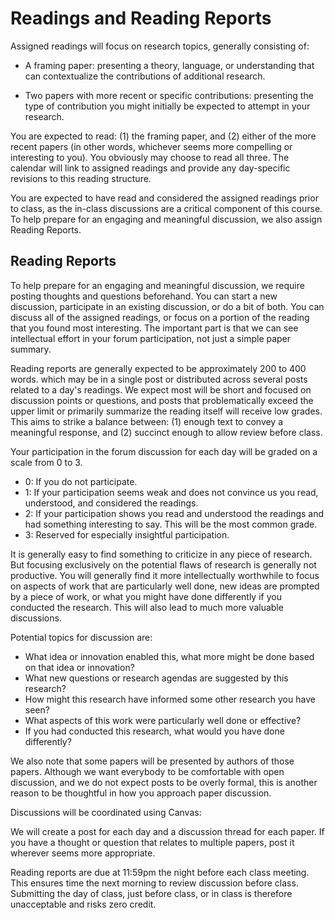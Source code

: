 
# Readings and Reading Reports

Assigned readings will focus on research topics, generally consisting of:

- A framing paper:
  presenting a theory, language, or understanding that can contextualize the contributions of additional research.

- Two papers with more recent or specific contributions:
  presenting the type of contribution you might initially be expected to attempt in your research.

You are expected to read: (1) the framing paper, and (2) either of the more recent papers
(in other words, whichever seems more compelling or interesting to you). You obviously may choose to read all three.
The calendar will link to assigned readings and provide any day-specific revisions to this reading structure.

You are expected to have read and considered the assigned readings prior to class,
as the in-class discussions are a critical component of this course.
To help prepare for an engaging and meaningful discussion, we also assign Reading Reports.

## Reading Reports

To help prepare for an engaging and meaningful discussion, we require posting thoughts and questions beforehand.
You can start a new discussion, participate in an existing discussion, or do a bit of both.
You can discuss all of the assigned readings, or focus on a portion of the reading that you found most interesting.
The important part is that we can see intellectual effort in your forum participation, not just a simple paper summary.

Reading reports are generally expected to be approximately 200 to 400 words.
which may be in a single post or distributed across several posts related to a day's readings.
We expect most will be short and focused on discussion points or questions,
and posts that problematically exceed the upper limit or primarily summarize the reading itself will receive low grades.
This aims to strike a balance between:
(1) enough text to convey a meaningful response, and
(2) succinct enough to allow review before class.

Your participation in the forum discussion for each day will be graded on a scale from 0 to 3.

- 0: If you do not participate.
- 1: If your participation seems weak and does not convince us you read, understood, and considered the readings.
- 2: If your participation shows you read and understood the readings and had something interesting to say.
     This will be the most common grade.
- 3: Reserved for especially insightful participation.

It is generally easy to find something to criticize in any piece of research.
But focusing exclusively on the potential flaws of research is generally not productive.
You will generally find it more intellectually worthwhile to focus on aspects of work that are particularly well done,
new ideas are prompted by a piece of work, or what you might have done differently if you conducted the research.
This will also lead to much more valuable discussions.

Potential topics for discussion are:

- What idea or innovation enabled this, what more might be done based on that idea or innovation?
- What new questions or research agendas are suggested by this research?
- How might this research have informed some other research you have seen?
- What aspects of this work were particularly well done or effective?
- If you had conducted this research, what would you have done differently?

We also note that some papers will be presented by authors of those papers.
Although we want everybody to be comfortable with open discussion,
and we do not expect posts to be overly formal,
this is another reason to be thoughtful in how you approach paper discussion.

Discussions will be coordinated using Canvas:

<p><CourseInformationLink linkName='linkDiscussion' /></p>

We will create a post for each day and a discussion thread for each paper.
If you have a thought or question that relates to multiple papers, post it wherever seems more appropriate.

Reading reports are due at 11:59pm the night before each class meeting.
This ensures time the next morning to review discussion before class.
Submitting the day of class, just before class, or in class is therefore unacceptable and risks zero credit.
